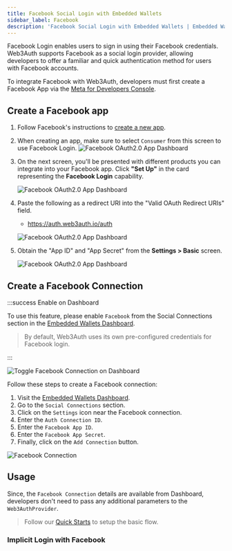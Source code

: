 ```yaml
---
title: Facebook Social Login with Embedded Wallets
sidebar_label: Facebook
description: 'Facebook Social Login with Embedded Wallets | Embedded Wallets'
---
```



Facebook Login enables users to sign in using their Facebook credentials. Web3Auth supports Facebook as a social login provider, allowing developers to offer a familiar and quick authentication method for users with Facebook accounts.

To integrate Facebook with Web3Auth, developers must first create a Facebook App via the [Meta for Developers Console](https://developers.facebook.com/).

## Create a Facebook app

1. Follow Facebook's instructions to [create a new app](https://developers.facebook.com/docs/development/create-an-app).
2. When creating an app, make sure to select `Consumer` from this screen to use Facebook Login. ![Facebook OAuth2.0 App Dashboard](/img/authentication/facebook/facebook-app.png)

3. On the next screen, you'll be presented with different products you can integrate into your Facebook app. Click **"Set Up"** in the card representing the **Facebook Login** capability.

   ![Facebook OAuth2.0 App Dashboard](/img/authentication/facebook/facebook-login-setup.png)

4. Paste the following as a redirect URI into the "Valid OAuth Redirect URIs" field.
   - https://auth.web3auth.io/auth

   ![Facebook OAuth2.0 App Dashboard](/img/authentication/facebook/facebook-login-settings-oauth.png)

5. Obtain the "App ID" and "App Secret" from the **Settings > Basic** screen.

   ![Facebook OAuth2.0 App Dashboard](/img/authentication/facebook/facebook-app-id-secret.png)

## Create a Facebook Connection

:::success Enable on Dashboard

To use this feature, please enable `Facebook` from the Social Connections section in the [Embedded Wallets Dashboard](https://dashboard.web3auth.io).

> By default, Web3Auth uses its own pre-configured credentials for Facebook login.

:::

<div style={{ display: 'flex', margin: '20px 0', justifyContent: 'center' }}>
  <img
    src={FacebookToggle}
    style={{
      maxWidth: '800px',
      borderRadius: '8px',
      boxShadow: '0 2px 6px rgba(0, 0, 0, 0.1)',
    }}
    alt="Toggle Facebook Connection on Dashboard"
  />
</div>

Follow these steps to create a Facebook connection:

1. Visit the [Embedded Wallets Dashboard](https://dashboard.web3auth.io).
1. Go to the `Social Connections` section.
1. Click on the `Settings` icon near the Facebook connection.
1. Enter the `Auth Connection ID`.
1. Enter the `Facebook App ID`.
1. Enter the `Facebook App Secret`.
1. Finally, click on the `Add Connection` button.

<div style={{ display: 'flex', margin: '20px 0', justifyContent: 'center' }}>
  <img
    src={FacebookConnection}
    style={{
      maxWidth: '600px',
      borderRadius: '8px',
      boxShadow: '0 2px 6px rgba(0, 0, 0, 0.1)',
    }}
    alt="Facebook Connection"
  />
</div>

## Usage

Since, the `Facebook Connection` details are available from Dashboard, developers don't need to pass any additional parameters to the `Web3AuthProvider`.

> Follow our [Quick Starts](/quickstart/?product=EMBEDDED_WALLETS&walletAggregatorOnly=NO&framework=REACT&stepIndex=0) to setup the basic flow.

### Implicit Login with Facebook

<ImplicitLoginFacebook />
